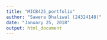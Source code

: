 ```yaml
---
title: "MICB425_portfolio"
author: "Sawera Dhaliwal (24324148)"
date: "January 25, 2018"
output: html_document
---
```


